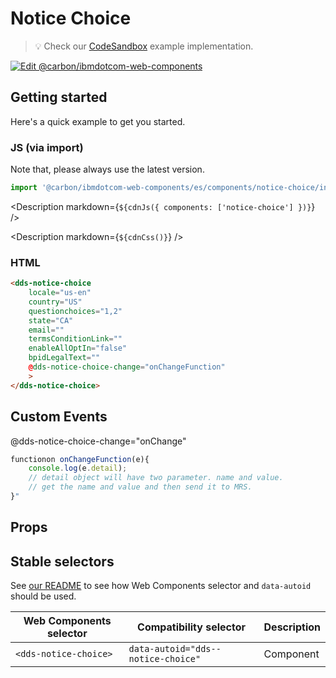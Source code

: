 



# Notice Choice

> 💡 Check our
> [CodeSandbox](https://githubbox.com/carbon-design-system/carbon-for-ibm-dotcom/tree/main/packages/web-components/examples/codesandbox/components/notice-choice)
> example implementation.

[![Edit @carbon/ibmdotcom-web-components](https://codesandbox.io/static/img/play-codesandbox.svg)](https://githubbox.com/carbon-design-system/carbon-for-ibm-dotcom/tree/main/packages/web-components/examples/codesandbox/components/notice-choice)

## Getting started

Here's a quick example to get you started.

### JS (via import)
Note that, please always use the latest version.

```javascript
import '@carbon/ibmdotcom-web-components/es/components/notice-choice/index.js';
```
<Description markdown={`${cdnJs({ components: ['notice-choice'] })}`} />

<Description markdown={`${cdnCss()}`} />

### HTML

```html
<dds-notice-choice
    locale="us-en"
    country="US"
    questionchoices="1,2"
    state="CA"
    email=""
    termsConditionLink=""
    enableAllOptIn="false"
    bpidLegalText=""
    @dds-notice-choice-change="onChangeFunction"
    >
</dds-notice-choice>
```
## Custom Events
@dds-notice-choice-change="onChange"
```javascript
functionon onChangeFunction(e){
    console.log(e.detail);
    // detail object will have two parameter. name and value.
    // get the name and value and then send it to MRS.
}"
```
## Props

<Props of="dds-notice-choice" />

## Stable selectors

See [our README](https://github.com/carbon-design-system/carbon-for-ibm-dotcom/tree/main/packages/web-components#stable-selectors-for-analytics-and-integratione2e-testing-in-web-components) to see how Web Components selector and `data-autoid` should be used.

| Web Components selector         | Compatibility selector                 | Description |
| ------------------------------- | -------------------------------------- | ----------- |
| `<dds-notice-choice>`           | `data-autoid="dds--notice-choice"`     | Component   |

<Description markdown={contributing} />
